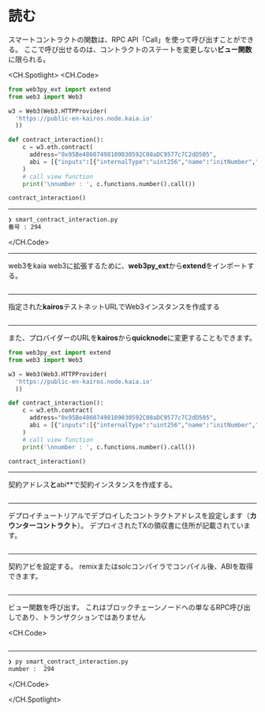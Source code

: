 # 読む

スマートコントラクトの関数は、RPC API「Call」を使って呼び出すことができる。 ここで呼び出せるのは、コントラクトのステートを変更しない**ビュー関数**に限られる。

<CH.Spotlight>
<CH.Code>

```py smart_contract_interaction.py
from web3py_ext import extend
from web3 import Web3

w3 = Web3(Web3.HTTPProvider(
  'https://public-en-kairos.node.kaia.io'
  ))

def contract_interaction():
    c = w3.eth.contract(
      address="0x95Be48607498109030592C08aDC9577c7C2dD505",
      abi = [{"inputs":[{"internalType":"uint256","name":"initNumber","type":"uint256"}],"stateMutability":"nonpayable","type":"constructor"},{"anonymous":False,"inputs":[{"indexed":False,"internalType":"uint256","name":"number","type":"uint256"}],"name":"SetNumber","type":"event"},{"inputs":[],"name":"increment","outputs":[],"stateMutability":"nonpayable","type":"function"},{"inputs":[],"name":"number","outputs":[{"internalType":"uint256","name":"","type":"uint256"}],"stateMutability":"view","type":"function"},{"inputs":[{"internalType":"uint256","name":"newNumber","type":"uint256"}],"name":"setNumber","outputs":[],"stateMutability":"nonpayable","type":"function"}]
    )
    # call view function
    print('\nnumber : ', c.functions.number().call())

contract_interaction()

```

---

```zsh output
❯ smart_contract_interaction.py
番号 : 294
```

</CH.Code>

---

web3をkaia web3に拡張するために、**web3py_ext**から**extend**をインポートする。

```py smart_contract_interaction.py focus=1:2

```

---

指定された**kairos**テストネットURLでWeb3インスタンスを作成する

```py smart_contract_interaction.py focus=4:6

```

---

また、プロバイダーのURLを**kairos**から**quicknode**に変更することもできます。

```py smart_contract_interaction.py focus=4:6
from web3py_ext import extend
from web3 import Web3

w3 = Web3(Web3.HTTPProvider(
  'https://public-en-kairos.node.kaia.io'
  ))

def contract_interaction():
    c = w3.eth.contract(
      address="0x95Be48607498109030592C08aDC9577c7C2dD505",
      abi = [{"inputs":[{"internalType":"uint256","name":"initNumber","type":"uint256"}],"stateMutability":"nonpayable","type":"constructor"},{"anonymous":False,"inputs":[{"indexed":False,"internalType":"uint256","name":"number","type":"uint256"}],"name":"SetNumber","type":"event"},{"inputs":[],"name":"increment","outputs":[],"stateMutability":"nonpayable","type":"function"},{"inputs":[],"name":"number","outputs":[{"internalType":"uint256","name":"","type":"uint256"}],"stateMutability":"view","type":"function"},{"inputs":[{"internalType":"uint256","name":"newNumber","type":"uint256"}],"name":"setNumber","outputs":[],"stateMutability":"nonpayable","type":"function"}]
    )
    # call view function
    print('\nnumber : ', c.functions.number().call())

contract_interaction()
```

---

契約アドレス**と**abi\*\*で契約インスタンスを作成する。

```py smart_contract_interaction.py focus=9:12

```

---

デプロイチュートリアルでデプロイしたコントラクトアドレスを設定します（**カウンターコントラクト**）。 デプロイされたTXの領収書に住所が記載されています。

```py smart_contract_interaction.py focus=10

```

---

契約アビを設定する。 remixまたはsolcコンパイラでコンパイル後、ABIを取得できます。

```py smart_contract_interaction.py focus=11

```

---

ビュー関数を呼び出す。 これはブロックチェーンノードへの単なるRPC呼び出しであり、トランザクションではありません

<CH.Code>
```py smart_contract_interaction.py focus=13:14

````
---
```zsh output
❯ py smart_contract_interaction.py
number :  294
````

</CH.Code>

</CH.Spotlight>

